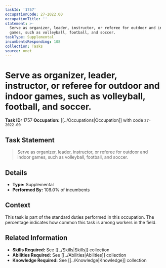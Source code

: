 ```yaml
---
taskId: '1757'
occupationCode: 27-2022.00
occupationTitle: ''
statement: >-
  Serve as organizer, leader, instructor, or referee for outdoor and indoor
  games, such as volleyball, football, and soccer.
taskType: Supplemental
incumbentsResponding: 108
collection: Tasks
source: onet
---
```

# Serve as organizer, leader, instructor, or referee for outdoor and indoor games, such as volleyball, football, and soccer.

**Task ID:** 1757
**Occupation:** [[../Occupations|Occupation]] with code `27-2022.00`

## Task Statement

> Serve as organizer, leader, instructor, or referee for outdoor and indoor games, such as volleyball, football, and soccer.

## Details

- **Type:** Supplemental
- **Performed By:** 108.0% of incumbents

## Context

This task is part of the standard duties performed in this occupation. The percentage indicates how common this task is among workers in the field.

## Related Information

- **Skills Required:** See [[../Skills|Skills]] collection
- **Abilities Required:** See [[../Abilities|Abilities]] collection
- **Knowledge Required:** See [[../Knowledge|Knowledge]] collection
